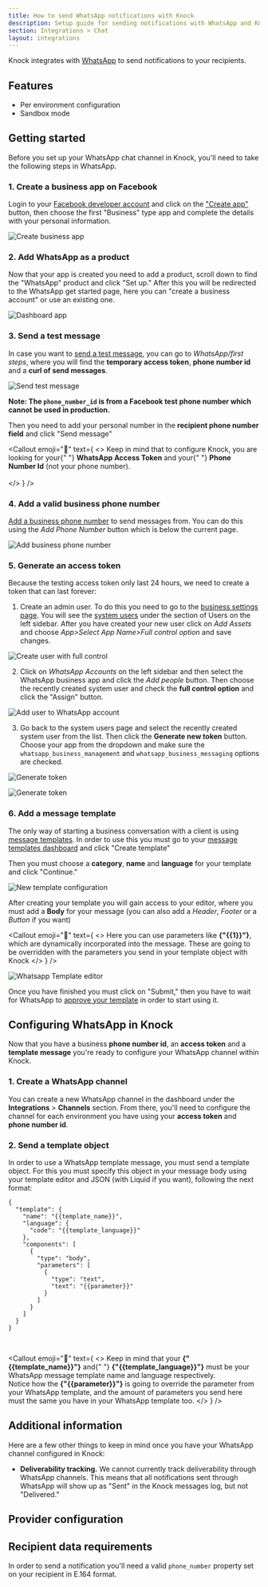```yaml
---
title: How to send WhatsApp notifications with Knock
description: Setup guide for sending notifications with WhatsApp and Knock.
section: Integrations > Chat
layout: integrations
---
```


Knock integrates with [WhatsApp](https://www.whatsapp.com/) to send notifications to your recipients.

## Features

- Per environment configuration
- Sandbox mode

## Getting started

Before you set up your WhatsApp chat channel in Knock, you'll need to take the following steps in WhatsApp.

### 1. Create a business app on Facebook

Login to your [Facebook developer account](https://developers.facebook.com/) and click on the ["Create app"](https://developers.facebook.com/apps/create/) button,
then choose the first "Business" type app and complete the details with your personal information.

<Image
  src="/images/integrations/chat/whatsapp/create_business_app.jpg"
  width={2060}
  height={1418}
  className="rounded-md mx-auto border border-gray-200"
  alt="Create business app"
/>

### 2. Add WhatsApp as a product

Now that your app is created you need to add a product, scroll down to find the "WhatsApp" product and click "Set up."
After this you will be redirected to the WhatsApp get started page, here you can "create a business account" or use an existing one.

<Image
  src="/images/integrations/chat/whatsapp/app_dashboard.jpg"
  width={2724}
  height={1064}
  className="rounded-md mx-auto border border-gray-200"
  alt="Dashboard app"
/>

### 3. Send a test message

In case you want to [send a test message](https://developers.facebook.com/docs/whatsapp/cloud-api/get-started/#sent-test-message), you can go to _WhatsApp/first steps_, where you will find the **temporary access token**, **phone number id** and a **curl of send messages**.

<Image
  src="/images/integrations/chat/whatsapp/first_steps.jpg"
  width={1768}
  height={1348}
  className="rounded-md mx-auto border border-gray-200"
  alt="Send test message"
/>

**Note: The `phone_number_id` is from a Facebook test phone number which cannot be used in production.**

Then you need to add your personal number in the **recipient phone number field** and click "Send message"

<Callout
  emoji="🔦"
  text={
    <>
      Keep in mind that to configure Knock, you are looking for your{" "}
      <strong>WhatsApp Access Token</strong> and your{" "}
      <strong>Phone Number Id</strong> (not your phone number). <br></br>
    </>
  }
/>

### 4. Add a valid business phone number

[Add a business phone number](https://developers.facebook.com/docs/whatsapp/cloud-api/get-started/add-a-phone-number)
to send messages from. You can do this using the _Add Phone Number_ button which is below
the current page.

<Image
  src="/images/integrations/chat/whatsapp/add_business_phone_number.jpg"
  width={1710}
  height={1308}
  className="rounded-md mx-auto border border-gray-200"
  alt="Add business phone number"
/>

### 5. Generate an access token

Because the testing access token only last 24 hours, we need to create a token that can last forever:

1. Create an admin user. To do this you need to go to the [business settings page](https://business.facebook.com/settings).
   You will see the [system users](https://business.facebook.com/settings) under the section of Users on the left sidebar.
   After you have created your new user click on _Add Assets_ and choose _App>Select App Name>Full control option_ and save changes.

<Image
  src="/images/integrations/chat/whatsapp/whatsapp-creation-user-1.jpg"
  width={2026}
  height={1526}
  className="rounded-md mx-auto border border-gray-200"
  alt="Create user with full control"
/>

2. Click on _WhatsApp Accounts_ on the left sidebar and then select the WhatsApp business app and click the _Add people_ button.
   Then choose the recently created system user and check the **full control option** and click the "Assign" button.

<Image
  src="/images/integrations/chat/whatsapp/whatsapp-creation-user-2.jpg"
  width={1680}
  height={1268}
  className="rounded-md mx-auto border border-gray-200"
  alt="Add user to WhatsApp account"
/>

3. Go back to the system users page and select the recently created system user from the list. Then click the **Generate new token** button.
   Choose your app from the dropdown and make sure the `whatsapp_business_management` and `whatsapp_business_messaging` options are checked.

<Image
  src="/images/integrations/chat/whatsapp/whatsapp-creation-user-3.jpg"
  width={1680}
  height={1268}
  className="rounded-md mx-auto border border-gray-200"
  alt="Generate token"
/>

<Image
  src="/images/integrations/chat/whatsapp/whatsapp-creation-user-4.jpg"
  width={1676}
  height={1526}
  className="rounded-md mx-auto border border-gray-200"
  alt="Generate token"
/>

### 6. Add a message template

The only way of starting a business conversation with a client is using [message templates](https://developers.facebook.com/docs/whatsapp/api/messages/message-templates/).
In order to use this you must go to your [message templates dashboard](https://business.facebook.com/wa/manage/message-templates/) and click "Create template"

Then you must choose a **category**, **name** and **language** for your template and click "Continue."

<Image
  src="/images/integrations/chat/whatsapp/new_template_configuration.jpg"
  width={1648}
  height={1250}
  className="rounded-md mx-auto border border-gray-200"
  alt="New template configuration"
/>

After creating your template you will gain access to your editor, where you must add a **Body** for your message (you can also add a _Header_, _Footer_ or a _Button_ if you want)

<Callout
  emoji="🔦"
  text={
    <>
      Here you can use parameters like <strong>{"{{1}}"}</strong>, which are
      dynamically incorporated into the message. These are going to be
      overridden with the parameters you send in your template object with Knock
    </>
  }
/>

<Image
  src="/images/integrations/chat/whatsapp/whatsapp_template_editor.jpg"
  width={2364}
  height={1294}
  className="rounded-md mx-auto border border-gray-200"
  alt="Whatsapp Template editor"
/>

Once you have finished you must click on "Submit," then you have to wait for WhatsApp to [approve your template](https://developers.facebook.com/docs/whatsapp/message-templates/guidelines/) in order to start using it.

## Configuring WhatsApp in Knock

Now that you have a business **phone number id**, an **access token** and a **template message** you're ready to configure your WhatsApp channel within Knock.

### 1. Create a WhatsApp channel

You can create a new WhatsApp channel in the dashboard under the **Integrations** > **Channels** section. From there, you'll need to configure the channel for each environment you have
using your **access token** and **phone number id**.

### 2. Send a template object

In order to use a WhatsApp template message, you must send a template object.
For this you must specify this object in your message body using your template editor and JSON (with Liquid if you want), following the next format:

```
{
  "template": {
    "name": "{{template_name}}",
    "language": {
      "code": "{{template_language}}"
    },
    "components": [
      {
        "type": "body",
        "parameters": [
          {
            "type": "text",
            "text": "{{parameter}}"
          }
        ]
      }
    ]
  }
}
```

<br />

<Callout
  emoji="🔦"
  text={
    <>
      Keep in mind that your <strong>{"{{template_name}}"}</strong> and{" "}
      <strong>{"{{template_language}}"}</strong> must be your WhatsApp message
      template name and language respectively.
      <br />
      Notice how the <strong> {"{{parameter}}"}</strong> is going to override
      the parameter from your WhatsApp template, and the amount of parameters
      you send here must the same you have in your WhatsApp template too.
    </>
  }
/>

## Additional information

Here are a few other things to keep in mind once you have your WhatsApp channel configured in Knock:

- **Deliverability tracking.** We cannot currently track deliverability through WhatsApp channels. This means that all notifications sent through WhatsApp will show up as "Sent" in the Knock messages log, but not "Delivered."

## Provider configuration

<Attributes>
  <Attribute
    name="Authentication token"
    type="string*"
    description="The authentication token from your WhatsApp app"
  />
  <Attribute
    name="Phone Number ID"
    type="string*"
    description="The phone number ID associated with your business phone number"
  />
</Attributes>

## Recipient data requirements

In order to send a notification you'll need a valid `phone_number` property set on your recipient in E.164 format.
